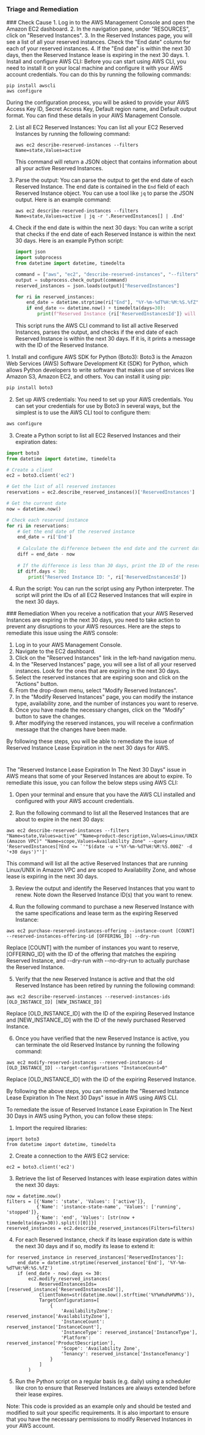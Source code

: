 
### Triage and Remediation
<Tabs>

<Tab title='Cause'>
### Check Cause
<AccordionGroup>
<Accordion title='Using Console' defaultOpen='true'>
1. Log in to the AWS Management Console and open the Amazon EC2 dashboard.
2. In the navigation pane, under "RESOURCES", click on "Reserved Instances".
3. In the Reserved Instances page, you will see a list of all your reserved instances. Check the "End date" column for each of your reserved instances.
4. If the "End date" is within the next 30 days, then the Reserved Instance lease is expiring in the next 30 days.
</Accordion>

<Accordion title='Using CLI'>
1. Install and configure AWS CLI: Before you can start using AWS CLI, you need to install it on your local machine and configure it with your AWS account credentials. You can do this by running the following commands:

   ```
   pip install awscli
   aws configure
   ```

   During the configuration process, you will be asked to provide your AWS Access Key ID, Secret Access Key, Default region name, and Default output format. You can find these details in your AWS Management Console.

2. List all EC2 Reserved Instances: You can list all your EC2 Reserved Instances by running the following command:

   ```
   aws ec2 describe-reserved-instances --filters Name=state,Values=active
   ```

   This command will return a JSON object that contains information about all your active Reserved Instances.

3. Parse the output: You can parse the output to get the end date of each Reserved Instance. The end date is contained in the `End` field of each Reserved Instance object. You can use a tool like `jq` to parse the JSON output. Here is an example command:

   ```
   aws ec2 describe-reserved-instances --filters Name=state,Values=active | jq -r '.ReservedInstances[] | .End'
   ```

4. Check if the end date is within the next 30 days: You can write a script that checks if the end date of each Reserved Instance is within the next 30 days. Here is an example Python script:

   ```python
   import json
   import subprocess
   from datetime import datetime, timedelta

   command = ["aws", "ec2", "describe-reserved-instances", "--filters", "Name=state,Values=active"]
   output = subprocess.check_output(command)
   reserved_instances = json.loads(output)["ReservedInstances"]

   for ri in reserved_instances:
       end_date = datetime.strptime(ri["End"], "%Y-%m-%dT%H:%M:%S.%fZ")
       if end_date <= datetime.now() + timedelta(days=30):
           print(f"Reserved Instance {ri['ReservedInstancesId']} will expire in the next 30 days.")
   ```

   This script runs the AWS CLI command to list all active Reserved Instances, parses the output, and checks if the end date of each Reserved Instance is within the next 30 days. If it is, it prints a message with the ID of the Reserved Instance.
</Accordion>

<Accordion title='Using Python'>
1. Install and configure AWS SDK for Python (Boto3): Boto3 is the Amazon Web Services (AWS) Software Development Kit (SDK) for Python, which allows Python developers to write software that makes use of services like Amazon S3, Amazon EC2, and others. You can install it using pip:

```python
pip install boto3
```

2. Set up AWS credentials: You need to set up your AWS credentials. You can set your credentials for use by Boto3 in several ways, but the simplest is to use the AWS CLI tool to configure them:

```bash
aws configure
```

3. Create a Python script to list all EC2 Reserved Instances and their expiration dates:

```python
import boto3
from datetime import datetime, timedelta

# Create a client
ec2 = boto3.client('ec2')

# Get the list of all reserved instances
reservations = ec2.describe_reserved_instances()['ReservedInstances']

# Get the current date
now = datetime.now()

# Check each reserved instance
for ri in reservations:
    # Get the end date of the reserved instance
    end_date = ri['End']
    
    # Calculate the difference between the end date and the current date
    diff = end_date - now
    
    # If the difference is less than 30 days, print the ID of the reserved instance
    if diff.days < 30:
        print("Reserved Instance ID: ", ri['ReservedInstancesId'])
```

4. Run the script: You can run the script using any Python interpreter. The script will print the IDs of all EC2 Reserved Instances that will expire in the next 30 days.
</Accordion>

</AccordionGroup>
</Tab>
<Tab title='Remediation'>
### Remediation

<AccordionGroup>
<Accordion title='Using Console' defaultOpen='true'>
When you receive a notification that your AWS Reserved Instances are expiring in the next 30 days, you need to take action to prevent any disruptions to your AWS resources. Here are the steps to remediate this issue using the AWS console:

1. Log in to your AWS Management Console.
2. Navigate to the EC2 dashboard.
3. Click on the "Reserved Instances" link in the left-hand navigation menu.
4. In the "Reserved Instances" page, you will see a list of all your reserved instances. Look for the ones that are expiring in the next 30 days.
5. Select the reserved instances that are expiring soon and click on the "Actions" button.
6. From the drop-down menu, select "Modify Reserved Instances".
7. In the "Modify Reserved Instances" page, you can modify the instance type, availability zone, and the number of instances you want to reserve.
8. Once you have made the necessary changes, click on the "Modify" button to save the changes.
9. After modifying the reserved instances, you will receive a confirmation message that the changes have been made.

By following these steps, you will be able to remediate the issue of Reserved Instance Lease Expiration in the next 30 days for AWS.

#
</Accordion>

<Accordion title='Using CLI'>
The "Reserved Instance Lease Expiration In The Next 30 Days" issue in AWS means that some of your Reserved Instances are about to expire. To remediate this issue, you can follow the below steps using AWS CLI:

1. Open your terminal and ensure that you have the AWS CLI installed and configured with your AWS account credentials.

2. Run the following command to list all the Reserved Instances that are about to expire in the next 30 days:

```
aws ec2 describe-reserved-instances --filters "Name=state,Values=active" "Name=product-description,Values=Linux/UNIX (Amazon VPC)" "Name=scope,Values=Availability Zone" --query 'ReservedInstances[?End <= `'"$(date -u +'%Y-%m-%dT%H:%M:%S.000Z' -d '+30 days')"']'
```

This command will list all the active Reserved Instances that are running Linux/UNIX in Amazon VPC and are scoped to Availability Zone, and whose lease is expiring in the next 30 days.

3. Review the output and identify the Reserved Instances that you want to renew. Note down the Reserved Instance ID(s) that you want to renew.

4. Run the following command to purchase a new Reserved Instance with the same specifications and lease term as the expiring Reserved Instance:

```
aws ec2 purchase-reserved-instances-offering --instance-count [COUNT] --reserved-instances-offering-id [OFFERING_ID] --dry-run
```

Replace [COUNT] with the number of instances you want to reserve, [OFFERING_ID] with the ID of the offering that matches the expiring Reserved Instance, and --dry-run with --no-dry-run to actually purchase the Reserved Instance.

5. Verify that the new Reserved Instance is active and that the old Reserved Instance has been retired by running the following command:

```
aws ec2 describe-reserved-instances --reserved-instances-ids [OLD_INSTANCE_ID] [NEW_INSTANCE_ID]
```

Replace [OLD_INSTANCE_ID] with the ID of the expiring Reserved Instance and [NEW_INSTANCE_ID] with the ID of the newly purchased Reserved Instance.

6. Once you have verified that the new Reserved Instance is active, you can terminate the old Reserved Instance by running the following command:

```
aws ec2 modify-reserved-instances --reserved-instances-id [OLD_INSTANCE_ID] --target-configurations "InstanceCount=0"
```

Replace [OLD_INSTANCE_ID] with the ID of the expiring Reserved Instance.

By following the above steps, you can remediate the "Reserved Instance Lease Expiration In The Next 30 Days" issue in AWS using AWS CLI.
</Accordion>

<Accordion title='Using Python'>
To remediate the issue of Reserved Instance Lease Expiration In The Next 30 Days in AWS using Python, you can follow these steps:

1. Import the required libraries:

```
import boto3
from datetime import datetime, timedelta
```

2. Create a connection to the AWS EC2 service:

```
ec2 = boto3.client('ec2')
```

3. Retrieve the list of Reserved Instances with lease expiration dates within the next 30 days:

```
now = datetime.now()
filters = [{'Name': 'state', 'Values': ['active']},
           {'Name': 'instance-state-name', 'Values': ['running', 'stopped']},
           {'Name': 'end', 'Values': [str(now + timedelta(days=30)).split()[0]]}]
reserved_instances = ec2.describe_reserved_instances(Filters=filters)
```

4. For each Reserved Instance, check if its lease expiration date is within the next 30 days and if so, modify its lease to extend it:

```
for reserved_instance in reserved_instances['ReservedInstances']:
    end_date = datetime.strptime(reserved_instance['End'], '%Y-%m-%dT%H:%M:%S.%fZ')
    if (end_date - now).days <= 30:
        ec2.modify_reserved_instances(
            ReservedInstancesIds=[reserved_instance['ReservedInstancesId']],
            ClientToken=str(datetime.now().strftime('%Y%m%d%H%M%S')),
            TargetConfigurations=[
                {
                    'AvailabilityZone': reserved_instance['AvailabilityZone'],
                    'InstanceCount': reserved_instance['InstanceCount'],
                    'InstanceType': reserved_instance['InstanceType'],
                    'Platform': reserved_instance['ProductDescription'],
                    'Scope': 'Availability Zone',
                    'Tenancy': reserved_instance['InstanceTenancy']
                }
            ]
        )
```

5. Run the Python script on a regular basis (e.g. daily) using a scheduler like cron to ensure that Reserved Instances are always extended before their lease expires.

Note: This code is provided as an example only and should be tested and modified to suit your specific requirements. It is also important to ensure that you have the necessary permissions to modify Reserved Instances in your AWS account.
</Accordion>

</AccordionGroup>
</Tab>
</Tabs>
